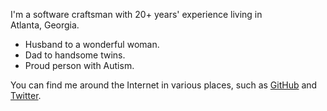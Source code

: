 I'm a software craftsman with 20+ years' experience living in Atlanta,&nbsp;Georgia.

- Husband to a wonderful woman.
- Dad to handsome twins.
- Proud person with Autism.

You can find me around the Internet in various places, such as [GitHub](https://github.com/zacharytamas) and [Twitter](https://twitter.com/zacharytamas).
